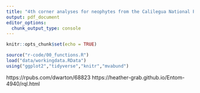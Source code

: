 ```yaml
---
title: "4th corner analyses for neophytes from the Calilegua National Park, Argentina"
output: pdf_document
editor_options: 
  chunk_output_type: console
---
```


```r
knitr::opts_chunk$set(echo = TRUE)
```

```r
source("r-code/00_functions.R")
load("data/workingdata.RData")
using("ggplot2","tidyverse","knitr","mvabund")
```



https://rpubs.com/dwarton/68823
https://heather-grab.github.io/Entom-4940/rql.html